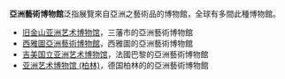 '''亞洲藝術博物館'''泛指展覽來自亞洲之藝術品的博物館，全球有多間此種博物館。

* [[旧金山亚洲艺术博物馆|旧金山亚洲艺术博物馆]]，三藩市的亞洲藝術博物館
* [[西雅圖亞洲藝術博物館|西雅圖亞洲藝術博物館]]，西雅圖的亞洲藝術博物館
* [[吉美国立亚洲艺术博物馆|吉美国立亚洲艺术博物馆]]，法國巴黎的亞洲藝術博物館
* [[亚洲艺术博物馆_(柏林)|亚洲艺术博物馆 (柏林)]]，德国柏林的的亞洲藝術博物館

{{disambig|Cat=七字地名消歧义}}